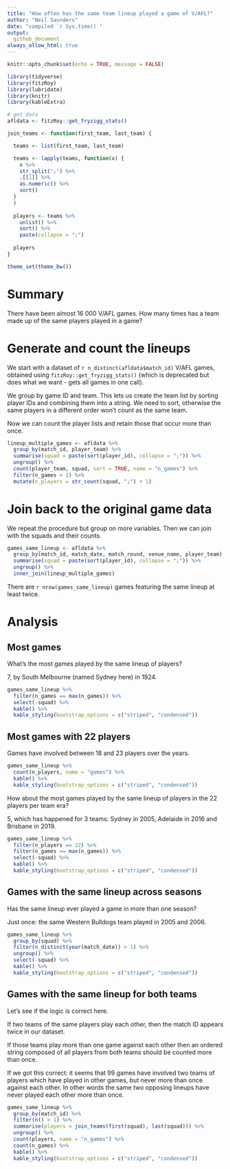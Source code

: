 ```yaml
---
title: "How often has the same team lineup played a game of V/AFL?"
author: "Neil Saunders"
date: "compiled `r Sys.time()`"
output:
  github_document
always_allow_html: true
---
```


```r
knitr::opts_chunk$set(echo = TRUE, message = FALSE)

library(tidyverse)
library(fitzRoy)
library(lubridate)
library(knitr)
library(kableExtra)

# get data
afldata <- fitzRoy::get_fryzigg_stats()

join_teams <- function(first_team, last_team) {

  teams <- list(first_team, last_team)

  teams <- lapply(teams, function(x) {
    x %>% 
    str_split(";") %>% 
    .[[1]] %>% 
    as.numeric() %>% 
    sort()
  }
  )
  
  players <- teams %>% 
    unlist() %>% 
    sort() %>% 
    paste(collapse = ";")
  
  players
}

theme_set(theme_bw())
```

# Summary

There have been almost 16 000 V/AFL games. How many times has a team made up of the same players played in a game?

# Generate and count the lineups

We start with a dataset of `r n_distinct(afldata$match_id)` V/AFL games, obtained using `fitzRoy::get_fryzigg_stats()` (which is deprecated but does what we want - gets all games in one call).

We group by game ID and team. This lets us create the team list by sorting player IDs and combining them into a string. We need to sort, otherwise the same players in a different order won't count as the same team.

Now we can count the player lists and retain those that occur more than once.

```r
lineup_multiple_games <- afldata %>% 
  group_by(match_id, player_team) %>% 
  summarise(squad = paste(sort(player_id), collapse = ";")) %>% 
  ungroup() %>% 
  count(player_team, squad, sort = TRUE, name = "n_games") %>% 
  filter(n_games > 1) %>% 
  mutate(n_players = str_count(squad, ";") + 1)
```

# Join back to the original game data

We repeat the procedure but group on more variables. Then we can join with the squads and their counts.

```r
games_same_lineup <- afldata %>% 
  group_by(match_id, match_date, match_round, venue_name, player_team) %>% 
  summarise(squad = paste(sort(player_id), collapse = ";")) %>% 
  ungroup() %>% 
  inner_join(lineup_multiple_games)
```

There are `r nrow(games_same_lineup)` games featuring the same lineup at least twice.

# Analysis

## Most games

What's the most games played by the same lineup of players?

7, by South Melbourne (named Sydney here) in 1924.

```r
games_same_lineup %>% 
  filter(n_games == max(n_games)) %>% 
  select(-squad) %>% 
  kable() %>% 
  kable_styling(bootstrap_options = c("striped", "condensed"))
```

## Most games with 22 players

Games have involved between 18 and 23 players over the years.

```r
games_same_lineup %>% 
  count(n_players, name = "games") %>% 
  kable() %>% 
  kable_styling(bootstrap_options = c("striped", "condensed"))
```

How about the most games played by the same lineup of players in the 22 players per team era?

5, which has happened for 3 teams: Sydney in 2005, Adelaide in 2016 and Brisbane in 2019.

```r
games_same_lineup %>% 
  filter(n_players == 22) %>% 
  filter(n_games == max(n_games)) %>% 
  select(-squad) %>% 
  kable() %>% 
  kable_styling(bootstrap_options = c("striped", "condensed"))
```

## Games with the same lineup across seasons

Has the same lineup ever played a game in more than one season?

Just once: the same Western Bulldogs team played in 2005 and 2006.

```r
games_same_lineup %>% 
  group_by(squad) %>% 
  filter(n_distinct(year(match_date)) > 1) %>% 
  ungroup() %>% 
  select(-squad) %>% 
  kable() %>% 
  kable_styling(bootstrap_options = c("striped", "condensed"))
```

## Games with the same lineup for both teams

Let's see if the logic is correct here.

If two teams of the same players play each other, then the match ID appears twice in our dataset.

If those teams play more than one game against each other then an ordered string composed of all players from both teams should be counted more than once.

If we got this correct: it seems that 99 games have involved two teams of players which have played in other games, but never more than once against each other. In other words the same two opposing lineups have never played each other more than once.

```r
games_same_lineup %>% 
  group_by(match_id) %>% 
  filter(n() > 1) %>% 
  summarise(players = join_teams(first(squad), last(squad))) %>% 
  ungroup() %>% 
  count(players, name = "n_games") %>% 
  count(n_games) %>% 
  kable() %>% 
  kable_styling(bootstrap_options = c("striped", "condensed"))
```
